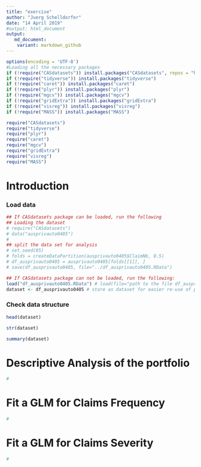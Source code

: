 ---
title: "exercise"
author: "Juerg Schelldorfer"
date: "14 April 2019"
#output: html_document
output:
   md_document:
    variant: markdown_github
---

```{r, include=TRUE, message=FALSE, warning=FALSE}
options(encoding = 'UTF-8')
#Loading all the necessary packages
if (!require("CASdatasets")) install.packages("CASdatasets", repos = "http://cas.uqam.ca/pub/R/", type="source")
if (!require("tidyverse")) install.packages("tidyverse")
if (!require("caret")) install.packages("caret")
if (!require("plyr")) install.packages("plyr")
if (!require("mgcv")) install.packages("mgcv")
if (!require("gridExtra")) install.packages("gridExtra")
if (!require("visreg")) install.packages("visreg")
if (!require("MASS")) install.packages("MASS")

require("CASdatasets")
require("tidyverse")
require("plyr")
require("caret")
require("mgcv")
require("gridExtra")
require("visreg")
require("MASS")
```

# Introduction

### Load data
```{r, tidy=TRUE}
## If CASdatasets package can be loaded, run the following
## Loading the dataset
# require("CASdatasets")
# data("ausprivauto0405")
# 
## split the data set for analysis
# set.seed(85)
# folds = createDataPartition(ausprivauto0405$ClaimNb, 0.5)
# df_ausprivauto0405 = ausprivauto0405[folds[[1]], ]
# save(df_ausprivauto0405, file="../df_ausprivauto0405.RData")

## If CASdatasets package can not be loaded, run the following:
load("df_ausprivauto0405.RData") # load(file="path to the file df_ausprivauto0405")
dataset <- df_ausprivauto0405 # store as dataset for easier re-use of previous code
```

### Check data structure

```{r, tidy=TRUE}
head(dataset)
```

```{r, tidy=TRUE}
str(dataset)
```

```{r, tidy=TRUE}
summary(dataset)
```

# Descriptive Analysis of the portfolio
```{r, tidy=TRUE}
#
```

# Fit a GLM for Claims Frequency
```{r, tidy=TRUE}
#
```
# Fit a GLM for Claims Severity
```{r, tidy=TRUE}
#
```